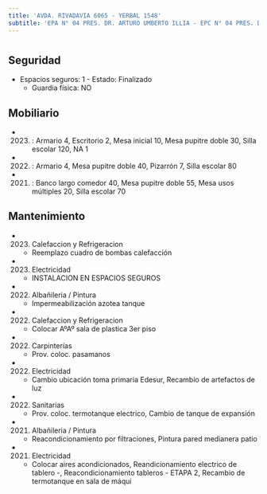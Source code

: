 ```yaml
---
title: 'AVDA. RIVADAVIA 6065 - YERBAL 1548'
subtitle: 'EPA N° 04 PRES. DR. ARTURO UMBERTO ILLIA - EPC N° 04 PRES. DR. ARTURO UMBERTO ILLIA - JIC N° 03/07° LA PORTEÑA'
---
```


#


## Seguridad

*  Espacios seguros: 1 - Estado: Finalizado 
    + Guardia física: NO





## Mobiliario

*  (2023) : Armario 4, Escritorio 2, Mesa inicial 10, Mesa pupitre doble 30, Silla escolar 120, NA 1 

*  (2022) : Armario 4, Mesa pupitre doble 40, Pizarrón 7, Silla escolar 80 

*  (2021) : Banco largo comedor 40, Mesa pupitre doble 55, Mesa usos múltiples 20, Silla escolar 70 





## Mantenimiento

*  (2023) Calefaccion y Refrigeracion 
    + Reemplazo cuadro de bombas calefacción

*  (2023) Electricidad 
    + INSTALACION EN ESPACIOS SEGUROS

*  (2022) Albañileria / Pintura 
    + Impermeabilización azotea tanque

*  (2022) Calefaccion y Refrigeracion 
    + Colocar AºAº sala de plastica 3er piso

*  (2022) Carpinterías 
    + Prov. coloc. pasamanos

*  (2022) Electricidad 
    + Cambio ubicación toma primaria Edesur, Recambio de artefactos de luz

*  (2022) Sanitarias 
    + Prov. coloc. termotanque electrico, Cambio de tanque de expansión

*  (2021) Albañileria / Pintura 
    + Reacondicionamiento por filtraciones, Pintura pared medianera patio

*  (2021) Electricidad 
    + Colocar aires acondicionados, Reandicionamiento electrico de tablero -, Reacondicionamiento tableros - ETAPA 2, Recambio de termotanque en sala de máqui



